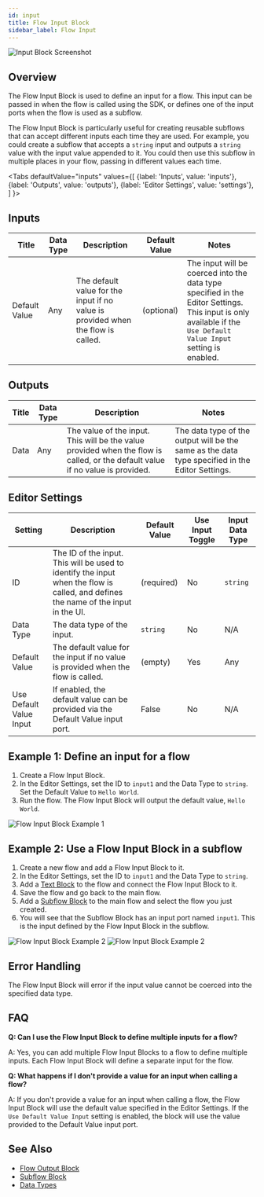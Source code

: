 ```yaml
---
id: input
title: Flow Input Block
sidebar_label: Flow Input
---
```



![Input Block Screenshot](./assets/input-block.png)

## Overview

The Flow Input Block is used to define an input for a flow. This input can be passed in when the flow is called using the SDK, or defines one of the input ports when the flow is used as a subflow.

The Flow Input Block is particularly useful for creating reusable subflows that can accept different inputs each time they are used. For example, you could create a subflow that accepts a `string` input and outputs a `string` value with the input value appended to it. You could then use this subflow in multiple places in your flow, passing in different values each time.

<Tabs
  defaultValue="inputs"
  values={[
    {label: 'Inputs', value: 'inputs'},
    {label: 'Outputs', value: 'outputs'},
    {label: 'Editor Settings', value: 'settings'},
  ]
}>

<TabItem value="inputs">

## Inputs

| Title         | Data Type | Description                                                                       | Default Value | Notes                                                                                                                                                            |
| ------------- | --------- | --------------------------------------------------------------------------------- | ------------- | ---------------------------------------------------------------------------------------------------------------------------------------------------------------- |
| Default Value | Any       | The default value for the input if no value is provided when the flow is called. | (optional)    | The input will be coerced into the data type specified in the Editor Settings. This input is only available if the `Use Default Value Input` setting is enabled. |

</TabItem>

<TabItem value="outputs">

## Outputs

| Title | Data Type | Description                                                                                                                     | Notes                                                                                           |
| ----- | --------- | ------------------------------------------------------------------------------------------------------------------------------- | ----------------------------------------------------------------------------------------------- |
| Data  | Any       | The value of the input. This will be the value provided when the flow is called, or the default value if no value is provided. | The data type of the output will be the same as the data type specified in the Editor Settings. |

</TabItem>

<TabItem value="settings">

## Editor Settings

| Setting                 | Description                                                                                                                         | Default Value | Use Input Toggle | Input Data Type |
| ----------------------- | ----------------------------------------------------------------------------------------------------------------------------------- | ------------- | ---------------- | --------------- |
| ID                      | The ID of the input. This will be used to identify the input when the flow is called, and defines the name of the input in the UI. | (required)    | No               | `string`        |
| Data Type               | The data type of the input.                                                                                                         | `string`      | No               | N/A             |
| Default Value           | The default value for the input if no value is provided when the flow is called.                                                   | (empty)       | Yes              | Any             |
| Use Default Value Input | If enabled, the default value can be provided via the Default Value input port.                                                     | False         | No               | N/A             |

</TabItem>

</Tabs>

## Example 1: Define an input for a flow

1. Create a Flow Input Block.
2. In the Editor Settings, set the ID to `input1` and the Data Type to `string`. Set the Default Value to `Hello World`.
3. Run the flow. The Flow Input Block will output the default value, `Hello World`.

![Flow Input Block Example 1](./assets/input-block-example-01.png)

## Example 2: Use a Flow Input Block in a subflow

1. Create a new flow and add a Flow Input Block to it.
2. In the Editor Settings, set the ID to `input1` and the Data Type to `string`.
3. Add a [Text Block](./text.mdx) to the flow and connect the Flow Input Block to it.
4. Save the flow and go back to the main flow.
5. Add a [Subflow Block](./subflow.mdx) to the main flow and select the flow you just created.
6. You will see that the Subflow Block has an input port named `input1`. This is the input defined by the Flow Input Block in the subflow.

![Flow Input Block Example 2](./assets/input-block-example-02.png)
![Flow Input Block Example 2](./assets/input-block-example-02-2.png)

## Error Handling

The Flow Input Block will error if the input value cannot be coerced into the specified data type.

## FAQ

**Q: Can I use the Flow Input Block to define multiple inputs for a flow?**

A: Yes, you can add multiple Flow Input Blocks to a flow to define multiple inputs. Each Flow Input Block will define a separate input for the flow.

**Q: What happens if I don't provide a value for an input when calling a flow?**

A: If you don't provide a value for an input when calling a flow, the Flow Input Block will use the default value specified in the Editor Settings. If the `Use Default Value Input` setting is enabled, the block will use the value provided to the Default Value input port.

## See Also

- [Flow Output Block](./output.mdx)
- [Subflow Block](./subflow.mdx)
- [Data Types](../user-guide/workflow/data-types.md)
